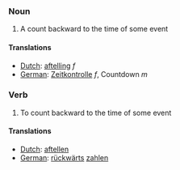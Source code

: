 ===Noun===

# A count backward to the time of some event

====Translations====
*[[Dutch]]: [[aftelling]] ''f''
*[[German]]: [[Zeitkontrolle]] ''f'', Countdown ''m''

===Verb===

# To count backward to the time of some event

====Translations====
*[[Dutch]]: [[aftellen]]
*[[German]]: [[rückwärts]] [[zahlen]]